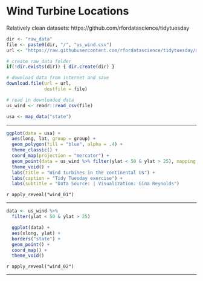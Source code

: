 # Wind Turbine Locations 

Relatively clean datasets:  https://github.com/rfordatascience/tidytuesday


```r

dir <- "raw_data"
file <- paste0(dir, "/", "us_wind.csv")
url <- "https://raw.githubusercontent.com/rfordatascience/tidytuesday/master/data/2018/2018-11-06/us_wind.csv"

# create raw_data folder
if(!dir.exists(dir)) { dir.create(dir) }

# download data from internet and save
download.file(url = url, 
              destfile = file)

# read in downloaded data
us_wind <- readr::read_csv(file)
```


```r
usa <- map_data("state")
```



---
  
```r
ggplot(data = usa) +  
  aes(long, lat, group = group) + 
  geom_polygon(fill = "blue", alpha = .4) + 
  theme_classic() +
  coord_map(projection = "mercator") +
  geom_point(data = us_wind %>% filter(ylat < 50 & ylat > 25), mapping = aes(xlong, ylat, group = NULL), size = .5, col = "orange", alpha = .75) + 
  theme_void() + 
  labs(title = "Wind turbines in the continental US") + 
  labs(caption = "Tidy Tuesday exercise") +
  labs(subtitle = "Data Source: | Visualization: Gina Reynolds") 
```


`r apply_reveal("wind_01")`


---

```r
data <- us_wind %>% 
  filter(ylat < 50 & ylat > 25)
```


```r
  ggplot(data) +
  aes(xlong, ylat) + 
  borders("state") +
  geom_point() +
  coord_map() +
  theme_void()
```

`r apply_reveal("wind_02")`

---

